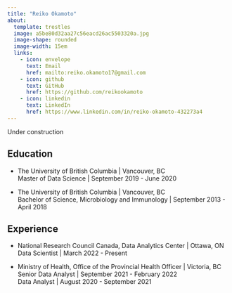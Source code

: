 ```yaml
---
title: "Reiko Okamoto"
about:
  template: trestles
  image: a5be80d32aa27c56eacd26ac5503320a.jpg
  image-shape: rounded
  image-width: 15em
  links:
    - icon: envelope
      text: Email
      href: mailto:reiko.okamoto17@gmail.com
    - icon: github 
      text: GitHub
      href: https://github.com/reikookamoto
    - icon: linkedin
      text: LinkedIn
      href: https://www.linkedin.com/in/reiko-okamoto-432273a4
---
```


Under construction

## Education

-   The University of British Columbia \| Vancouver, BC\
    Master of Data Science \| September 2019 - June 2020

-   The University of British Columbia \| Vancouver, BC\
    Bachelor of Science, Microbiology and Immunology \| September 2013 - April 2018

## Experience

-   National Research Council Canada, Data Analytics Center \| Ottawa, ON\
    Data Scientist \| March 2022 - Present

-   Ministry of Health, Office of the Provincial Health Officer \| Victoria, BC\
    Senior Data Analyst \| September 2021 - February 2022\
    Data Analyst \| August 2020 - September 2021

